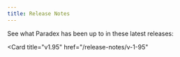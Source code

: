 ```yaml
---
title: Release Notes
---
```


See what Paradex has been up to in these latest releases: 

<CardGroup cols={2}>
<Card
  title="v1.96"
  href="/release-notes/v-1-96"
>
</Card>

<Card
  title="v1.95"
  href="/release-notes/v-1-95"
>
</Card>
</CardGroup>
